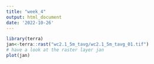 ```yaml
---
title: "week_4"
output: html_document
date: '2022-10-26'
---
```


```r
library(terra)
jan<-terra::rast("wc2.1_5m_tavg/wc2.1_5m_tavg_01.tif")
# have a look at the raster layer jan
plot(jan)
```

